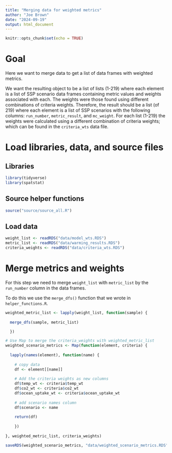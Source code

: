 ```yaml
---
title: "Merging data for weighted metrics"
author: "Joe Brown"
date: "2024-09-19"
output: html_document
---
```


```r
knitr::opts_chunk$set(echo = TRUE)
```

# Goal 

Here we want to merge data to get a list of data frames with weighted metrics.

We want the resulting object to be a list of lists (1-219) where each element is a list of SSP scenario data frames containing metric values and weights associated with each. The weights were those found using different combinations of criteria weights. Therefore, the result should be a list (of 219) where each element is a list of SSP scenarios with the following columns: `run_number`, `metric_result`, and `mc_weight`. For each list (1-219) the weights were calculated using a different combination of criteria weights; which can be found in the `criteria_wts` data file.


# Load libraries, data, and source files

## Libraries
```r
library(tidyverse)
library(spatstat)
```

## Source helper functions 

```r
source("source/source_all.R")
```

## Load data

```r
weight_list <- readRDS("data/model_wts.RDS")
metric_list <- readRDS("data/warming_results.RDS")
criteria_weights <- readRDS("data/criteria_wts.RDS")

```

# Merge metrics and weights

For this step we need to merge `weight_list` with `metric_list` by the `run_number` column in the data frames. 

To do this we use the `merge_dfs()` function that we wrote in `helper_functions.R`.

```r
weighted_metric_list <- lapply(weight_list, function(sample) {
  
  merge_dfs(sample, metric_list)

  })

```

```r
# Use Map to merge the criteria_weights with weighted_metric_list
weighted_scenario_metrics <- Map(function(element, criteria) {
  
  lapply(names(element), function(name) {
    
    # copy data
    df <- element[[name]]
    
    # Add the criteria weights as new columns
    df$temp_wt <- criteria$temp_wt
    df$co2_wt <- criteria$co2_wt
    df$ocean_uptake_wt <- criteria$ocean_uptake_wt
    
    # add scenario names column
    df$scenario <- name
    
    return(df)
  
    })
  
}, weighted_metric_list, criteria_weights)
```

```r
saveRDS(weighted_scenario_metrics, "data/weighted_scenario_metrics.RDS")
```

